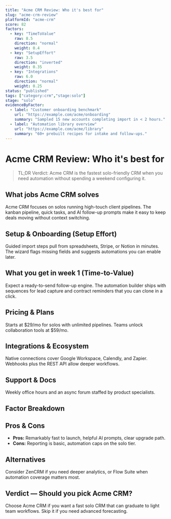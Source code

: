 ```yaml
---
title: "Acme CRM Review: Who it's best for"
slug: "acme-crm-review"
platformId: "acme-crm"
score: 82
factors:
  - key: "TimeToValue"
    raw: 8.5
    direction: "normal"
    weight: 0.4
  - key: "SetupEffort"
    raw: 3.5
    direction: "inverted"
    weight: 0.35
  - key: "Integrations"
    raw: 6.0
    direction: "normal"
    weight: 0.25
status: "published"
tags: ["category:crm","stage:solo"]
stage: "solo"
evidenceByFactor:
  - label: "Customer onboarding benchmark"
    url: "https://example.com/acme/onboarding"
    summary: "Sampled 15 new accounts completing import in < 2 hours."
  - label: "Automation library overview"
    url: "https://example.com/acme/library"
    summary: "60+ prebuilt recipes for intake and follow-ups."
---
```


# Acme CRM Review: Who it's best for

> TL;DR Verdict: Acme CRM is the fastest solo-friendly CRM when you need automation without spending a weekend configuring it.

## What jobs Acme CRM solves
Acme CRM focuses on solos running high-touch client pipelines. The kanban pipeline, quick tasks, and AI follow-up prompts make it easy to keep deals moving without context switching.

## Setup & Onboarding (Setup Effort)
Guided import steps pull from spreadsheets, Stripe, or Notion in minutes. The wizard flags missing fields and suggests automations you can enable later.

## What you get in week 1 (Time-to-Value)
Expect a ready-to-send follow-up engine. The automation builder ships with sequences for lead capture and contract reminders that you can clone in a click.

## Pricing & Plans
Starts at $29/mo for solos with unlimited pipelines. Teams unlock collaboration tools at $59/mo.

## Integrations & Ecosystem
Native connections cover Google Workspace, Calendly, and Zapier. Webhooks plus the REST API allow deeper workflows.

## Support & Docs
Weekly office hours and an async forum staffed by product specialists.

## Factor Breakdown
<FactorTable factors={frontMatter.factors} />

## Pros & Cons
- **Pros:** Remarkably fast to launch, helpful AI prompts, clear upgrade path.
- **Cons:** Reporting is basic, automation caps on the solo tier.

## Alternatives
Consider ZenCRM if you need deeper analytics, or Flow Suite when automation coverage matters most.

## Verdict — Should you pick Acme CRM?
Choose Acme CRM if you want a fast solo CRM that can graduate to light team workflows. Skip it if you need advanced forecasting.

<EvidenceDrawer items={frontMatter.evidenceByFactor} />
<SetupEstimator defaults={{ imports: 1, automations: 2, users: 2 }} />
<SnapshotPoll question="Was this helpful?" options={["Yes","No"]} />

